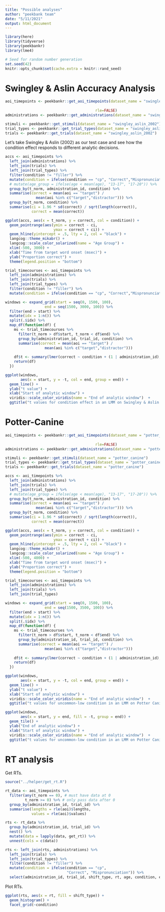 ```yaml
---
title: "Possible analyses"
author: "peekbank team"
date: "5/11/2021"
output: html_document
---
```


```r
library(here)
library(tidyverse)
library(peekbankr)
library(lme4)

# Seed for random number generation
set.seed(42)
knitr::opts_chunk$set(cache.extra = knitr::rand_seed)
```
# Swingley & Aslin Accuracy Analysis

```r
aoi_timepoints <- peekbankr::get_aoi_timepoints(dataset_name = "swingley_aslin_2002", 
                                                
                                         rle=FALSE)
administrations <- peekbankr::get_administrations(dataset_name = "swingley_aslin_2002")

stimuli <- peekbankr::get_stimuli(dataset_name = "swingley_aslin_2002")
trial_types <- peekbankr::get_trial_types(dataset_name = "swingley_aslin_2002")
trials <- peekbankr::get_trials(dataset_name = "swingley_aslin_2002")
```

Let's take Swingley & Aslin (2002) as our test case and see how the condition effect responds to different analytic decisions. 


```r
accs <- aoi_timepoints %>%
  left_join(administrations) %>%
  left_join(trials) %>%
  left_join(trial_types) %>%
  filter(condition != "filler") %>%
  mutate(condition = ifelse(condition == "cp", "Correct","Mispronunciation")) %>%
  # mutate(age_group = ifelse(age < mean(age), "13-17", "17-20")) %>%
  group_by(t_norm, administration_id, condition) %>% 
  summarise(correct = mean(aoi == "target") / 
              mean(aoi %in% c("target","distractor"))) %>%
  group_by(t_norm, condition) %>% 
  summarise(ci = 1.96 * sd(correct) / sqrt(length(correct)), 
            correct = mean(correct))

ggplot(accs, aes(x = t_norm, y = correct, col = condition)) + 
  geom_pointrange(aes(ymin = correct - ci, 
                      ymax = correct + ci)) +
  geom_hline(yintercept = .5, lty = 2, col = "black") + 
  langcog::theme_mikabr() + 
  langcog::scale_color_solarized(name = "Age Group") + 
  xlim(-500, 3000) + 
  xlab("Time from target word onset (msec)") + 
  ylab("Proportion correct") + 
  theme(legend.position = "bottom") 
```

```r
trial_timecourses <- aoi_timepoints %>%
  left_join(administrations) %>%
  left_join(trials) %>%
  left_join(trial_types) %>%
  filter(condition != "filler") %>%
  mutate(condition = ifelse(condition == "cp", "Correct","Mispronunciation")) 

windows <- expand_grid(start = seq(0, 1500, 100), 
                  end = seq(1500, 3000, 100)) %>%
  filter(end > start) %>%
  mutate(idx = 1:n()) %>%
  split(.$idx) %>%
  map_df(function(df) {
    ms <- trial_timecourses %>%
      filter(t_norm > df$start, t_norm < df$end) %>%
      group_by(administration_id, trial_id, condition) %>% 
      summarise(correct = mean(aoi == "target") / 
                  mean(aoi %in% c("target","distractor"))) 
  
    df$t <- summary(lmer(correct ~ condition + (1 | administration_id), data = ms))$coefficients[2,3]
    return(df)
  })
```

```r
ggplot(windows, 
       aes(x = start, y = -t, col = end, group = end)) + 
  geom_line() + 
  ylab("t value") + 
  xlab("Start of analytic window") + 
  viridis::scale_color_viridis(name = "End of analytic window")  + 
  ggtitle("t values for condition effect in an LMM on Swingley & Aslin 2002")
```  
# Potter-Canine

```r
aoi_timepoints <- peekbankr::get_aoi_timepoints(dataset_name = "potter_canine", 
                                                
                                         rle=FALSE)
administrations <- peekbankr::get_administrations(dataset_name = "potter_canine")

stimuli <- peekbankr::get_stimuli(dataset_name = "potter_canine")
trial_types <- peekbankr::get_trial_types(dataset_name = "potter_canine")
trials <- peekbankr::get_trials(dataset_name = "potter_canine")
```

```r
accs <- aoi_timepoints %>%
  left_join(administrations) %>%
  left_join(trials) %>%
  left_join(trial_types) %>%
  # mutate(age_group = ifelse(age < mean(age), "13-17", "17-20")) %>%
  group_by(t_norm, administration_id, condition) %>% 
  summarise(correct = mean(aoi == "target") / 
              mean(aoi %in% c("target","distractor"))) %>%
  group_by(t_norm, condition) %>% 
  summarise(ci = 1.96 * sd(correct) / sqrt(length(correct)), 
            correct = mean(correct))

ggplot(accs, aes(x = t_norm, y = correct, col = condition)) + 
  geom_pointrange(aes(ymin = correct - ci, 
                      ymax = correct + ci)) +
  geom_hline(yintercept = .5, lty = 2, col = "black") + 
  langcog::theme_mikabr() + 
  langcog::scale_color_solarized(name = "Age Group") + 
  xlim(-500, 4000) + 
  xlab("Time from target word onset (msec)") + 
  ylab("Proportion correct") + 
  theme(legend.position = "bottom") 
```

```r
trial_timecourses <- aoi_timepoints %>%
  left_join(administrations) %>%
  left_join(trials) %>%
  left_join(trial_types) 

windows <- expand_grid(start = seq(0, 1500, 100), 
                  end = seq(1500, 3500, 100)) %>%
  filter(end > start) %>%
  mutate(idx = 1:n()) %>%
  split(.$idx) %>%
  map_df(function(df) {
    ms <- trial_timecourses %>%
      filter(t_norm > df$start, t_norm < df$end) %>%
      group_by(administration_id, trial_id, condition) %>% 
      summarise(correct = mean(aoi == "target") / 
                  mean(aoi %in% c("target","distractor"))) 
  
    df$t <- summary(lmer(correct ~ condition + (1 | administration_id), data = ms))$coefficients[4,3]
    return(df)
  })
```

```r
ggplot(windows, 
       aes(x = start, y = -t, col = end, group = end)) + 
  geom_line() + 
  ylab("t value") + 
  xlab("Start of analytic window") + 
  viridis::scale_color_viridis(name = "End of analytic window")  + 
  ggtitle("t values for uncommon-low condition in an LMM on Potter Canine")
```  

```r
ggplot(windows, 
       aes(x = start, y = end, fill = -t, group = end)) + 
  geom_tile() +
  ylab("End of analytic window") + 
  xlab("Start of analytic window") + 
  viridis::scale_color_viridis(name = "End of analytic window")  + 
  ggtitle("t values for uncommon-low condition in an LMM on Potter Canine")
```  


# RT analysis

Get RTs.

```r
source("../helper/get_rt.R")

rt_data <- aoi_timepoints %>%
  filter(any(t_norm == 0), # must have data at 0
         t_norm >= 0) %>% # only pass data after 0
  group_by(administration_id, trial_id) %>%
  summarise(lengths = rle(aoi)$lengths, 
            values = rle(aoi)$values) 

rts <- rt_data %>%
  group_by(administration_id, trial_id) %>%
  nest() %>%
  mutate(data = lapply(data, get_rt)) %>%
  unnest(cols = c(data)) 

rts <- left_join(rts, administrations) %>%
  left_join(trials) %>%
  left_join(trial_types) %>%
  filter(condition != "filler") %>%
  mutate(condition = ifelse(condition == "cp", 
                            "Correct", "Mispronunciation")) %>%
  select(administration_id, trial_id, shift_type, rt, age, condition, english_stimulus_label)
```

Plot RTs. 

```r
ggplot(rts, aes(x = rt, fill = shift_type)) + 
  geom_histogram() +
  facet_grid(~condition)
```


